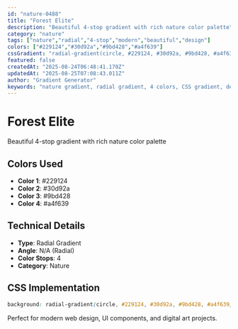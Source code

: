 ```yaml
---
id: "nature-0488"
title: "Forest Elite"
description: "Beautiful 4-stop gradient with rich nature color palette"
category: "nature"
tags: ["nature","radial","4-stop","modern","beautiful","design"]
colors: ["#229124","#30d92a","#9bd428","#a4f639"]
cssGradient: "radial-gradient(circle, #229124, #30d92a, #9bd428, #a4f639)"
featured: false
createdAt: "2025-08-24T06:48:41.170Z"
updatedAt: "2025-08-25T07:08:43.011Z"
author: "Gradient Generator"
keywords: "nature gradient, radial gradient, 4 colors, CSS gradient, design, #229124, #30d92a, #9bd428, #a4f639"
---
```


# Forest Elite

Beautiful 4-stop gradient with rich nature color palette

## Colors Used
- **Color 1**: #229124
- **Color 2**: #30d92a
- **Color 3**: #9bd428
- **Color 4**: #a4f639

## Technical Details
- **Type**: Radial Gradient
- **Angle**: N/A (Radial)
- **Color Stops**: 4
- **Category**: Nature

## CSS Implementation
```css
background: radial-gradient(circle, #229124, #30d92a, #9bd428, #a4f639);
```

Perfect for modern web design, UI components, and digital art projects.
